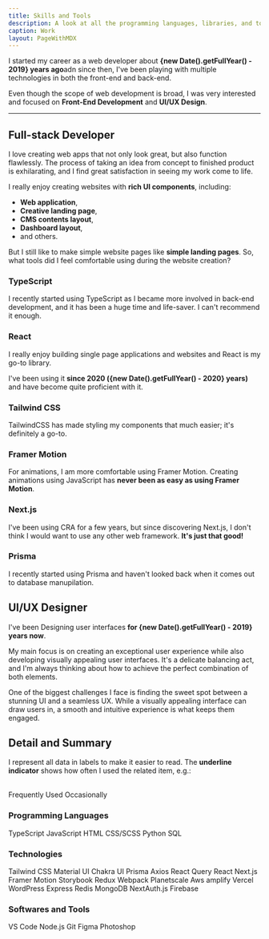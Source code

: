 ```yaml
---
title: Skills and Tools
description: A look at all the programming languages, libraries, and tools I've worked with.
caption: Work
layout: PageWithMDX
---
```



I started my career as a web developer about **{new Date().getFullYear() - 2019} years ago**adn since then, I've been playing with multiple technologies in both the front-end and back-end.

Even though the scope of web development is broad, I was very interested and focused on **Front-End Development** and **UI/UX Design**.

---

## Full-stack Developer

I love creating web apps that not only look great, but also function flawlessly. The process of taking an idea from concept to finished product is exhilarating, and I find great satisfaction in seeing my work come to life.

I really enjoy creating websites with **rich UI components**, including:

- **Web application**,
- **Creative landing page**,
- **CMS contents layout**,
- **Dashboard layout**,
- and others.

But I still like to make simple website pages like **simple landing pages**. So, what tools did I feel comfortable using during the website creation?

### TypeScript

I recently started using TypeScript as I became more involved in back-end development, and it has been a huge time and life-saver. I can't recommend it enough.

### React

I really enjoy building single page applications and websites and React is my go-to library.

I've been using it **since 2020 ({new Date().getFullYear() - 2020} years)** and have become quite proficient with it.

### Tailwind CSS

TailwindCSS has made styling my components that much easier; it's definitely a go-to.

### Framer Motion

For animations, I am more comfortable using Framer Motion. Creating animations using JavaScript has **never been as easy as using Framer Motion**.

### Next.js

I've been using CRA for a few years, but since discovering Next.js, I don't think I would want to use any other web framework. **It's just that good!**

### Prisma

I recently started using Prisma and haven't looked back when it comes out to database manupilation.

## UI/UX Designer

I've been Designing user interfaces **for {new Date().getFullYear() - 2019} years now**.

My main focus is on creating an exceptional user experience while also developing visually appealing user interfaces. It's a delicate balancing act, and I'm always thinking about how to achieve the perfect combination of both elements.

One of the biggest challenges I face is finding the sweet spot between a stunning UI and a seamless UX. While a visually appealing interface can draw users in, a smooth and intuitive experience is what keeps them engaged.

## Detail and Summary

I represent all data in labels to make it easier to read. The **underline indicator** shows how often I used the related item, e.g.:

<br />
<HStack spacing={8}>
  <Label indicator={100}>Frequently Used</Label>
  <Label indicator={25}>Occasionally</Label>
</HStack>

### Programming Languages

<VStack spacing={12}>
  <HStack spacing={8}>
    <Label indicator={100}>TypeScript</Label>
    <Label indicator={100}>JavaScript</Label>
    <Label indicator={100}>HTML</Label>
    <Label indicator={100}>CSS/SCSS</Label>
  </HStack>
  <HStack spacing={8}>
    <Label indicator={25}>Python</Label>
    <Label indicator={25}>SQL</Label>
  </HStack>
</VStack>

### Technologies

<VStack spacing={12}>
  <HStack spacing={8}>
    <Label indicator={100}>Tailwind CSS</Label>
    <Label indicator={75}>Material UI</Label>
    <Label indicator={25}>Chakra UI</Label>
    <Label indicator={75}>Prisma</Label>
    <Label indicator={100}>Axios</Label>
    <Label indicator={100}>React Query</Label>
  </HStack>
  <HStack spacing={8}>
    <Label indicator={100}>React</Label>
    <Label indicator={75}>Next.js</Label>
    <Label indicator={50}>Framer Motion</Label>
    <Label indicator={50}>Storybook</Label>
    <Label indicator={25}>Redux</Label>
    <Label indicator={25}>Webpack</Label>
    <Label indicator={50}>Planetscale</Label>
    <Label indicator={50}>Aws amplify</Label>
    <Label indicator={50}>Vercel</Label>
    <Label indicator={25}>WordPress</Label>
    <Label indicator={25}>Express</Label>
    <Label indicator={25}>Redis</Label>
    <Label indicator={25}>MongoDB</Label>

  </HStack>
  <HStack spacing={8}>
    <Label indicator={50}>NextAuth.js</Label>
    <Label indicator={50}>Firebase</Label>

  </HStack>
</VStack>

### Softwares and Tools

<VStack spacing={12}>
  <HStack spacing={8}>
    <Label indicator={100}>VS Code</Label>
    <Label indicator={100}>Node.js</Label>
    <Label indicator={100}>Git</Label>
  </HStack>
  <HStack spacing={8}>
    <Label indicator={100}>Figma</Label>
    <Label indicator={25}>Photoshop</Label>
  </HStack>
</VStack>
